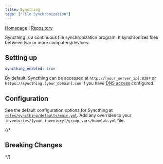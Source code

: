 ```yaml
---
title: Syncthing
tags: ["File Synchronization"]
---
```



[Homepage](https://syncthing.net/) |
[Repository](https://github.com/syncthing/syncthing)

<Tags tags={frontmatter.tags} />

Syncthing is a continuous file synchronization program. It synchronizes files between two or more computers/devices.

## Setting up

```yaml title="inventories/homelab/group_vars/homelab.yml"
syncthing_enabled: true
```

By default, Syncthing can be accessed at `http://[your_server_ip]:8384` or `https://syncthing.[your_domain].com` if you have [DNS access](../../guides/dns-access/) configured.

## Configuration

See the default configuration options for Syncthing at [`roles/syncthing/defaults/main.yml`](https://github.com/Dylancyclone/ansible-homelab-orchestration/blob/main/roles/syncthing/defaults/main.yml).
Add any overrides to your `inventories/[your_inventory]/group_vars/homelab.yml` file.

{/* 

## Breaking Changes

*/}